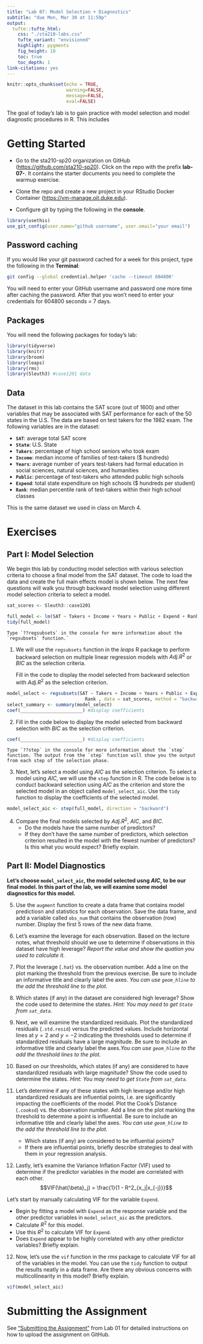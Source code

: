 ```yaml
---
title: "Lab 07: Model Selection + Diagnostics"
subtitle: "due Mon, Mar 30 at 11:59p"
output: 
  tufte::tufte_html:
    css: "./sta210-labs.css"
    tufte_variant: "envisioned"
    highlight: pygments
    fig_height: 10
    toc: true
    toc_depth: 1
link-citations: yes
---
```


```r
knitr::opts_chunk$set(echo = TRUE,
                      warning=FALSE, 
                      message=FALSE,
                      eval=FALSE)
```

The goal of today’s lab is to gain practice with model selection and model diagnostic procedures in R. This includes 

# Getting Started 

- Go to the sta210-sp20 organization on GitHub ([https://github.com/sta210-sp20](https://github.com/sta210-sp20)). Click on the repo with the prefix **lab-07-**. It contains the starter documents you need to complete the warmup exercise. 

- Clone the repo and create a new project in your RStudio Docker Container ([https://vm-manage.oit.duke.edu](https://vm-manage.oit.duke.edu)). 

- Configure git by typing the following in the **console**.

```r
library(usethis)
use_git_config(user.name="github username", user.email="your email")
```

## Password caching

If you would like your git password cached for a week for this project, type the following in the **Terminal**:

```bash
git config --global credential.helper 'cache --timeout 604800'
```

You will need to enter your GitHub username and password one more time after caching the password. After that you won't need to enter your credentials for 604800 seconds = 7 days.


## Packages

You will need the following packages for today's lab: 

```r
library(tidyverse)
library(knitr)
library(broom)
library(leaps)
library(rms)
library(Sleuth3) #case1201 data
```

## Data

The dataset in this lab contains the SAT score (out of 1600) and other variables that may be associated with SAT performance for each of the 50 states in the U.S. The data are based on test takers for the 1982 exam. The following variables are in the dataset: 

- **`SAT`**: average total SAT score
- **`State`**: U.S. State
- **`Takers`**: percentage of high school seniors who took exam
- **`Income`**: median income of families of test-takers ($ hundreds)
- **`Years`**: average number of years test-takers had formal education in social sciences, natural sciences, and humanities
- **`Public`**: percentage of test-takers who attended public high schools
- **`Expend`**: total state expenditure on high schools ($ hundreds per student)
- **`Rank`**: median percentile rank of test-takers within their high school classes

This is the same dataset we used in class on March 4. 

# Exercises

## Part I: Model Selection

We begin this lab by conducting model selection with various selection criteria to choose a final model from the SAT dataset. The code to load the data and create the full main effects model is shown below. The next few questions will walk you through backward model selection using different model selection criteria to select a model.

```r
sat_scores <- Sleuth3::case1201 
```

```r
full_model <- lm(SAT ~ Takers + Income + Years + Public + Expend + Rank , data = sat_scores)
tidy(full_model)
```

```marginfigure
Type `??regsubsets` in the console for more information about the `regsubsets` function.`
```

1. We will use the `regsubsets` function in the *leaps* R package to perform backward selection on multiple linear regression models with $Adj. R^2$ or $BIC$ as the selection criteria.

    Fill in the code to display the model selected from backward selection with $Adj. R^2$ as the selection criterion. 


```r
model_select <- regsubsets(SAT ~ Takers + Income + Years + Public + Expend + 
                             Rank , data = sat_scores, method = "backward")
select_summary <- summary(model_select)
coef(_______________________) #display coefficients 
```

2. Fill in the code below to display the model selected from backward selection with $BIC$ as the selection criterion.

```r
coef(_______________________) #display coefficients 
```

```marginfigure
Type `??step` in the console for more information about the `step` function. The output from the `step` function will show you the output from each step of the selection phase.
```

3. Next, let's select a model using $AIC$ as the selection criterion. To select a model using $AIC$, we will use the `step` function in R. The code below is to conduct backward selection using $AIC$ as the criterion and store the selected model in an object called `model_select_aic`. Use the `tidy` function to display the coefficients of the selected model. 

```r
model_select_aic <- step(full_model, direction = "backward")
```


4. Compare the final models selected by $Adj. R^2$, $AIC$, and $BIC$.
    - Do the models have the same number of predictors? 
    - If they don't have the same number of predictors, which selection criterion resulted in the model with the fewest number of predictors? Is this what you would expect? Briefly explain. 

## Part II: Model Diagnostics

**Let's choose `model_select_aic`, the model selected usng $AIC$, to be our final model. In this part of the lab, we will examine some model diagnostics for this model.**

5. Use the `augment` function to create a data frame that contains model predictiosn and statistics for each observation.  Save the data frame, and add a variable called `obs_num` that contains the observation (row) number. Display the first 5 rows of the new data frame.

6. Let’s examine the leverage for each observation. Based on the lecture notes, what threshold should we use to determine if observations in this dataset have high leverage? *Report the value and show the quation you used to calculate it.*

7. Plot the leverage (`.hat`) vs. the observation number. Add a line on the plot marking the threshold from the previous exercise. Be sure to include an informative title and clearly label the axes. *You can use `geom_hline` to the add the threshold line to the plot.*

8. Which states (if any) in the dataset are considered high leverage? Show the code used to determine the states. *Hint: You may need to get `State` from `sat_data`.*

9. Next, we will examine the standardized residuals. Plot the standardized residuals (`.std.resid`) versus the predicted values. Include horizontal lines at $y = 2$ and $y = -2$ indicating the thresholds used to determine if standardized residuals have a large magnitude. Be sure to include an informative title and clearly label the axes.*You can use `geom_hline` to the add the threshold lines to the plot.*

10. Based on our thresholds, which states (if any) are considered to have standardized residuals with large magnitude? Show the code used to determine the states. *Hint: You may need to get `State` from `sat_data`.*

11. Let's determine if any of these states with high leverage and/or high standardized residuals are influential points, i.e. are significantly impacting the coefficients of the model. Plot the Cook's Distance (`.cooksd`) vs. the observation number. Add a line on the plot marking the threshold to determine a point is influential. Be sure to include an informative title and clearly label the axes. *You can use `geom_hline` to the add the threshold line to the plot.*
    - Which states (if any) are considered to be influential points? 
    - If there are influential points, briefly describe strategies to deal with them in your regression analysis.

12. Lastly, let's examine the Variance Inflation Factor (VIF) used to determine if the predictor variables in the model are correlated with each other.
$$VIF(\hat{\beta}_j) = \frac{1}{1 - R^2_{x_j|x_{-j}}}$$

   Let's start by manually calculating VIF for the variable `Expend`. 
  
  - Begin by fitting a model with `Expend` as the response variable and the other predictor variables in `model_select_aic` as the predictors. 
  - Calculate $R^2$ for this model. 
  - Use this $R^2$ to calculate VIF for `Expend`. 
  - Does `Expend` appear to be highly correlated with any other predictor variables? Briefly explain.

12. Now, let's use the `vif` function in the *rms* package to calculate VIF for all of the variables in the model. You can use the `tidy` function to output the results neatly in a data frame. Are there any obvious concerns with multicollinearity in this model? Briefly explain.

```r
vif(model_select_aic)
```

# Submitting the Assignment

See ["Submitting the Assignment"](https://www2.stat.duke.edu/courses/Spring20/sta210.001/labs/lab-01-review-r.html#submitting-the-assignment) from Lab 01 for detailed instructions on how to upload the assignment on GitHub. 

<!--
# Grading 

|  	|  	|
|----------------------------------------	|----	|
| Part I | 19	|
| Part II |  22	|
| Lab attendance & participation 	| 3 	|
| Document neatly organized with appropriate headers | 2	|
| Commit messages from every member| 2 	|
| **Total** | **50** |
-->
